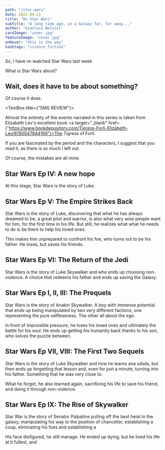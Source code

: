 ```yaml
---
path: "/star-wars"
date: 2022-04-21
title: "On Star Wars"
subTitle: "A long time ago, in a Galaxy far, far away..."
author: "Gianluca Belvisi"
cardImage: "cover.jpg"
featureImage: "cover.jpg"
onHover: "this is the way"
hashtags: "science fiction"
---
```



So, I have re-watched Star Wars last week

What is Star Wars about?

## Wait, does it have to be about something?

Of course it does.

<TextBox title={"SMS REVIEW"}>
    <ThreeColumns>
        <TigressBook/>
        <Col23>
            <p>
                Almost the entirety of the events narrated in this series is taken from Elizabeth Lev's excellent book <a target="_blank" href={"https://www.bookdepository.com/Tigress-Forlì-Elizabeth-Lev/9780547844169"}>The Tigress of Forlì</a>.
            </p>
            <p>
                If you are fascinated by the period and the characters, I suggest that you read it, as there is so much I left out.
            </p>
            <p>
                Of course, the mistakes are all mine.
            </p>
        </Col23>
    </ThreeColumns>
</TextBox>


## Star Wars Ep IV: A new hope

At this stage, Star Wars is the story of Luke.

## Star Wars Ep V: The Empire Strikes Back

Star Wars is the story of Luke, discovering that what he has always dreamed to be, a great pilot and warrior, is also what very wise people want for him, for the first time in his life. But still, he realizes what what he needs to do is be there to help his loved ones.

This makes him unprepared to confront his foe, who turns out to be his father. He loses, but saves his friends.

## Star Wars Ep VI: The Return of the Jedi

Star Wars is the story of Luke Skywalker and who ends up choosing non-violence. A choice that redeems his father and ends up saving the Galaxy.

## Star Wars Ep I, II, III: The Prequels

Star Wars is the story of Anakin Skywalker. A boy with immense potential that ends up being manipulated by two very different factions, one representing the pure selflessness. The other all about the ego.

In front of impossible pressure, he loses his loved ones and ultimately the battle for his soul. He ends up getting his humanity back thanks to his son, who solves the puzzle between.

## Star Wars Ep VII, VIII: The First Two Sequels

Star Wars is the story of Luke Skywalker and how he learns ana sdsds, but then ends up forgetting that lesson and, even for just a minute, turning into his father. Something that he was very close to.

What he forgot, he also learned again, sacrificing his life to save his friend, and doing it through non-violence.


## Star Wars Ep IX: The Rise of Skywalker

Star War is the story of Senator Palpatine pulling off the best heist in the galaxy, manipulating his way to the position of chancellor, establishing a coup, eliminating his foes and establishing a

His face disfigured, he still manage. He ended up dying, but he lived his life at it fullest, and

